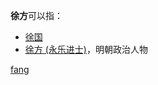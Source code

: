 '''徐方'''可以指：
* [[徐国|徐国]]
* [[徐方_(永乐进士)|徐方 (永乐进士)]]，明朝政治人物

{{disambig}}

[[Category:二字徐姓人名消歧义|fang]]